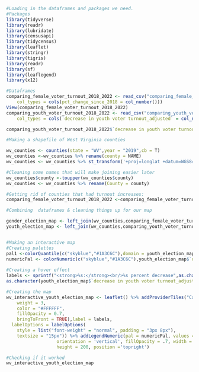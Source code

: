 
```r
#Loading in the dataframes and packages we need. 
#Packages
library(tidyverse)
library(readr)
library(lubridate)
library(censusapi)
library(tidycensus)
library(leaflet)
library(stringr)
library(tigris)
library(readr)
library(sf)
library(leaflegend)
library(x12)

#Dataframes
comparing_female_voter_turnout_2018_2022 <- read_csv("comparing_female_voter_turnout_2018_2022.csv", 
    col_types = cols(pct_change_since_2018 = col_number()))
View(comparing_female_voter_turnout_2018_2022) 
comparing_youth_voter_turnout_2018_2022 <- read_csv("comparing_youth_voter_turnout_2018_2022.csv", 
    col_types = cols(`decrease in youth voter turnout_adjusted` = col_number()))

comparing_youth_voter_turnout_2018_2022$`decrease in youth voter turnout_adjusted` <- round(comparing_youth_voter_turnout_2018_2022$`decrease in youth voter turnout_adjusted`)

#Making a shapefile of West Virginia counties 

wv_counties <- counties(state = "WV",year = "2019",cb = T)
wv_counties <-wv_counties %>% rename(county = NAME)
wv_counties <- wv_counties %>% st_transform('+proj=longlat +datum=WGS84')

#Cleaning some names that will make joining easier later 
wv_counties$county <-toupper(wv_counties$county)
wv_counties <- wv_counties %>% rename(County = county)

#Getting rid of counties that had turnout increases:
comparing_female_voter_turnout_2018_2022 <-comparing_female_voter_turnout_2018_2022 %>% filter(pct_change_since_2018>0)

#Combining  dataframes & cleaning things up for our map

gender_election_map <- left_join(wv_counties,comparing_female_voter_turnout_2018_2022)%>% filter(pct_change_since_2018>0)
youth_election_map <- left_join(wv_counties,comparing_youth_voter_turnout_2018_2022) %>% filter(`decrease in youth voter turnout_adjusted`>0)


#Making an interactive map
#Creating palettes
pal1 <-colorQuantile(c("skyblue","#1A3C6C"),domain = youth_election_map$`decrease in youth voter turnout_adjusted`,n=5,na.color = "white")
numericPal <- colorNumeric(c("skyblue","#1A3C6C"),youth_election_map$`decrease in youth voter turnout_adjusted`)
                          
#Creating a hover effect
labels <- sprintf("<strong>%s:</strong><br/>%s percent decrease",as.character(youth_election_map$County),as.character(youth_election_map$`decrease in youth voter turnout_adjusted`),
as.character(youth_election_map$`decrease in youth voter turnout_adjusted`)) %>% lapply(htmltools::HTML)

#Creating the map 
wv_interactive_youth_election_map <- leaflet() %>% addProviderTiles("CartoDB.PositronNoLabels") %>% setView(-79.20,38.90,zoom =5.5) %>% addPolygons(data = youth_election_map,fillColor =~pal1(youth_election_map$`decrease in youth voter turnout_adjusted`),fillOpacity = 10,color = "white",weight = .6,highlightOptions = highlightOptions(
    weight = 3,
    color = "#FFFFFF",
    fillOpacity = 0.7,
    bringToFront = TRUE),label = labels,
  labelOptions = labelOptions(
    style = list("font-weight" = "normal", padding = "3px 8px"),
    textsize = "15px")) %>% addLegendNumeric(pal = numericPal, values = youth_election_map$`decrease in youth voter turnout_adjusted`, title = 'Percent decrease in turnout',
                   orientation = 'vertical', fillOpacity = .7, width = 20,
                   height = 200, position ='topright') 
```



```r
#Checking if it worked
wv_interactive_youth_election_map

```





